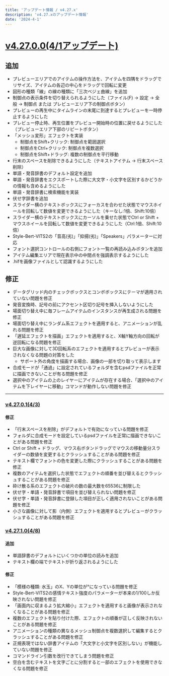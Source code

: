 ```yaml
---
title: 'アップデート情報 / v4.27.x'
description: 'v4.27.xのアップデート情報'
date: '2024-4-1'
---
```

# [v4.27.0.0(4/1アップデート)](https://manjubox.net/ymm4/release/4.27.0.0/)

## 追加
- プレビューエリアでのアイテムの操作方法を、アイテムを四隅をドラッグでリサイズ、アイテムの各辺の中心をドラッグで回転に変更
- 図形の種類「線」の線の種類に「三次ベジェ曲線」を追加
- 制御点の表示条件を切り替えられるようにした（ファイル(F) → 設定 → 全般 → 制御点 または プレビューエリア下の制御点ボタン）
- プレビューの再生中にタイムラインの末尾に到達するとプレビューを一時停止するようにした
- プレビュー停止時、再生位置をプレビュー開始時の位置に戻せるようにした（プレビューエリア下部のリピートボタン）
- 「メッシュ変形」エフェクトを実装
  - 制御点をShift+クリック: 制御点を範囲選択
  - 制御点をCtrl+クリック: 制御点を複数選択
  - 制御点をShift+ドラッグ: 複数の制御点を平行移動
- 行末のスペースを削除できるようにした（テキストアイテム → 行末スペース削除）
- 単語・発音辞書のデフォルト設定を追加
- 単語・発音辞書をエクスポートした際に大文字・小文字を区別するかどうかの情報も含めるようにした
- 単語・発音辞書に検索機能を実装
- 伏せ字辞書を追加
- スライダー横のテキストボックスにフォーカスを合わせた状態でマウスホイールを回転して数値を変更できるようにした（キーなし:1倍、Shift:10倍）
- スライダー横のテキストボックスにカーソルを乗せた状態でCtrl or Shift + マウスホイールを回転して数値を変更できるようにした（Ctrl:1倍、Shift:10倍）
- Style-Bert-VITS2の「音高(劣)」「抑揚(劣)」「Speakers」パラメーターに対応
- フォント選択コントロールの右側にフォント一覧の再読み込みボタンを追加
- アイテム編集エリアで現在表示中の中間点を強調表示するようにした
- .hifを画像ファイルとして認識するようにした

## 修正
- データグリッド内のチェックボックスとコンボボックスにテーマが適用されていない問題を修正
- 発音変換時、記号の前にアクセント区切り記号を挿入しないようにした
- 場面切り替え中に毎フレームアイテムのインスタンスが再生成される問題を修正
- 場面切り替え中にランダム系エフェクトを適用すると、アニメーションが乱れる問題を修正
- 「遅延エフェクトを描画」エフェクトを適用すると、X軸Y軸方向の回転が逆回転になる問題を修正
- 巨大な画像に対して3D回転系のエフェクトを適用するとプレビューが表示されなくなる問題の対策をした
  - サポート外の角度を描画する場合、画像の一部を切り取って表示します
- 合成モードが「通過」に設定されているフォルダを含むpsdファイルを正常に描画できないことが有る問題を修正
- 選択中のアイテムの上のレイヤーにアイテムが存在する場合、「選択中のアイテムを下レイヤーに移動」コマンドが動作しない問題を修正

---

### [v4.27.0.1(4/3)](https://manjubox.net/ymm4/release/4.27.0.1/)
#### 修正
- 「行末スペースを削除」がデフォルトで有効になっている問題を修正
- フォルダに合成モードを設定しているpsdファイルを正常に描画できないことがある問題を修正
- Ctrl or Shift + ドラッグ、マウス右ボタンドラッグでマウスの移動量分スライダーの数値を変更するとクラッシュすることがある問題を修正
- テキスト欄でフォントの色を変更した際にクラッシュすることがある問題を修正
- 複数のアイテムを選択した状態でエフェクトの順番を並び替えるとクラッシュすることがある問題を修正
- 砕け散る系のエフェクトの破片の数の最大数を65536に制限した
- 伏せ字・単語・発音辞書で項目を並び替えられない問題を修正
- 伏せ字・単語・発音辞書に登録した項目が正しく適用されないことがある問題を修正
- 小さな画像に対して影（内側）エフェクトを適用するとプレビューがクラッシュすることがある問題を修正

### [v4.27.1.0(4/8)](https://manjubox.net/ymm4/release/4.27.1.0/)
#### 追加
- 単語辞書のデフォルトにいくつかの単位の読みを追加
- テキスト欄の端でテキストが折り返されるようにした

#### 修正
- 「模様の種類: 水玉」のX、Yの単位が°になっている問題を修正
- Style-Bert-VITS2の感情テキスト強度のパラメーターが本来の1/100しか反映されない問題を修正
- 「画面内に収まるよう拡大縮小」エフェクトを適用すると画像が表示されなくなることがある問題を修正
- 複数のエフェクトを貼り付けた際、エフェクトの順番が正しく反映されないことがある問題を修正
- アニメーションの種類の異なるメッシュ制御点を複数選択して編集するとクラッシュすることがある問題を修正
- 正規表現ではない辞書アイテムの「大文字と小文字を区別しない」が機能していない問題を修正
- コマンドライン引数を改行できてしまう問題を修正
- 空白を含むテキストを文字ごとに分割すると一部のエフェクトを使用できなくなる問題を修正